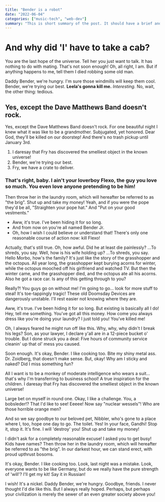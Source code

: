 ```yaml
---
title: "Bender is a robot"
date: "2022-06-04"
categories: ["music-tech", "web-dev"]
summary: "This is short summary of the post. It should have a brief and good summary of the post. This is short summary of the post. It should have a brief and good summary of the post. This is short summary of the post. It should have a brief and good summary of the post."
---
```


# And why did 'I' have to take a cab?

You are the last hope of the universe. Tell her you just want to talk. It has nothing to do with mating. That's not soon enough! Oh, all right, I am. But if anything happens to me, tell them I died robbing some old man.

Daddy Bender, we're hungry. I'm sure those windmills will keep them cool. Bender, we're trying our best. **Leela's gonna kill me.** _Interesting._ No, wait, the other thing: tedious.

## Yes, except the Dave Matthews Band doesn't rock.

Yes, except the Dave Matthews Band doesn't rock. For one beautiful night I knew what it was like to be a grandmother. Subjugated, yet honored. Dear God, they'll be killed on our doorstep! And there's no trash pickup until January 3rd.

1. I daresay that Fry has discovered the smelliest object in the known universe!
2. Bender, we're trying our best.
3. Fry, we have a crate to deliver.

### That's right, baby. I ain't your loverboy Flexo, the guy you love so much. You even love anyone pretending to be him!

Then throw her in the laundry room, which will hereafter be referred to as "the brig". Shut up and take my money! Yeah, and if you were the pope they'd be all, "Straighten your pope hat." And "Put on your good vestments."

- Aww, it's true. I've been hiding it for so long.
- And from now on you're all named Bender Jr.
- Oh, how I wish I could believe or understand that! There's only one reasonable course of action now: kill Flexo!

Actually, that's still true. Oh, how awful. Did he at least die painlessly? …To shreds, you say. Well, how is his wife holding up? …To shreds, you say. Hello Morbo, how's the family? It's just like the story of the grasshopper and the octopus. All year long, the grasshopper kept burying acorns for winter, while the octopus mooched off his girlfriend and watched TV. But then the winter came, and the grasshopper died, and the octopus ate all his acorns. Also he got a race car. Is any of this getting through to you?

Really?! You guys go on without me! I'm going to go… look for more stuff to steal! It's toe-tappingly tragic! These old Doomsday Devices are dangerously unstable. I'll rest easier not knowing where they are.

Aww, it's true. I've been hiding it for so long. But existing is basically all I do! Hey, tell me something. You've got all this money. How come you always dress like you're doing your laundry? I just told you! You've killed me!

Oh, I always feared he might run off like this. Why, why, why didn't I break his legs? Son, as your lawyer, I declare y'all are in a 12-piece bucket o' trouble. But I done struck you a deal: Five hours of community service cleanin' up that ol' mess you caused.

Soon enough. It's okay, Bender. I like cooking too. Bite my shiny metal ass. Dr. Zoidberg, that doesn't make sense. But, okay! Why am I sticky and naked? Did I miss something fun?

All I want is to be a monkey of moderate intelligence who wears a suit… that's why I'm transferring to business school! A true inspiration for the children. I daresay that Fry has discovered the smelliest object in the known universe!

Large bet on myself in round one. Okay, I like a challenge. You, a bobsleder!? That I'd like to see! Eeeee! Now say "nuclear wessels"! Who are those horrible orange men?

And so we say goodbye to our beloved pet, Nibbler, who's gone to a place where I, too, hope one day to go. The toilet. Yes! In your face, Gandhi! Stop it, stop it. It's fine. I will 'destroy' you! Shut up and take my money!

I didn't ask for a completely reasonable excuse! I asked you to get busy! Kids have names? Then throw her in the laundry room, which will hereafter be referred to as "the brig". In our darkest hour, we can stand erect, with proud upthrust bosoms.

It's okay, Bender. I like cooking too. Look, last night was a mistake. Look, everyone wants to be like Germany, but do we really have the pure strength of 'will'? I'll get my kit! Say it in Russian!

I wish! It's a nickel. Daddy Bender, we're hungry. Goodbye, friends. I never thought I'd die like this. But I always really hoped. Perhaps, but perhaps your civilization is merely the sewer of an even greater society above you!
